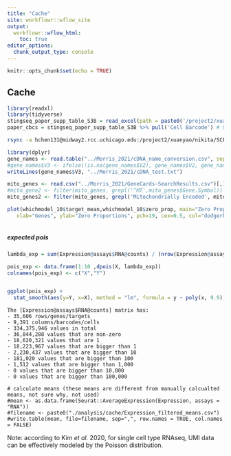 ```yaml
---
title: "Cache"
site: workflowr::wflow_site
output:
  workflowr::wflow_html:
    toc: true
editor_options:
  chunk_output_type: console
---
```


```r
knitr::opts_chunk$set(echo = TRUE)
```

## Cache

```r
library(readxl)
library(tidyverse)
stingseq_paper_supp_table_S3B = read_excel(path = paste0('/project2/xuanyao/nikita/SCEPTRE/data_matrixes/Morris_2021/TableS3.xlsx'), sheet = 2, skip = 2)
paper_cbcs = stingseq_paper_supp_table_S3B %>% pull('Cell Barcode') # 9343
```

```bash
rsync -a hchen131@midway2.rcc.uchicago.edu:/project2/xuanyao/nikita/SCEPTRE/data_matrixes/Morris_2021/ ~/data_matrix
```


```r
library(dplyr)
gene_names <- read.table("../Morris_2021/cDNA_name_conversion.csv", sep=",", na.strings=c(''))
#gene_names$V3 <- ifelse(!is.na(gene_names$V2), gene_names$V2, gene_names$V1)
writeLines(gene_names$V3, "../Morris_2021/cDNA_test.txt")

mito_genes <- read.csv("../Morris_2021/GeneCards-SearchResults.csv")[,1:2]
#mito_gene2 <- filter(mito_genes, grepl('^MT',mito_genes$Gene.Symbol))
mito_genes2 <- filter(mito_genes, grepl('Mitochondrially Encoded', mito_genes$Description))
```

```r
plot(whichmodel_10$target_mean,whichmodel_10$zero_prop, main="Zero Proportions",
   xlab="Genes", ylab="Zero Proportions", pch=19, cex=0.5, col="dodgerblue3")
```



################################################################################

```r

```

##### expected pois
```r
lambda_exp = sum(Expression@assays$RNA@counts) / (nrow(Expression@assays$RNA@counts) * ncol(Expression@assays$RNA@counts))

pois_exp <- data.frame(1:10 ,dpois(X, lambda_exp))
colnames(pois_exp) <- c("X","Y")


ggplot(pois_exp) + 
  stat_smooth(aes(y=Y, x=X), method = "lm", formula = y ~ poly(x, 9.9), se = FALSE)
```



```
The [Expression@assays$RNA@counts] matrix has: 
- 35,606 rows/genes/targets 
- 9,391 columns/barcodes/cells 
- 334,375,946 values in total 
- 36,844,288 values that are non-zero 
- 18,620,321 values that are 1 
- 18,223,967 values that are bigger than 1 
- 2,230,437 values that are bigger than 10 
- 181,020 values that are bigger than 100 
- 1,512 values that are bigger than 1,000 
- 0 values that are bigger than 10,000 
- 0 values that are bigger than 100,000 

```

```
# calculate means (these means are different from manually calcualted means, not sure why, not used)
#mean <- as.data.frame(Seurat::AverageExpression(Expression, assays = "RNA"))
#filename <- paste0("./analysis/cache/Expression_filtered_means.csv")
#write.table(mean, file=filename, sep=",", row.names = TRUE, col.names = FALSE)
```



Note: according to Kim *et al.* 2020, for single cell type RNAseq, UMI data can be effectively modeled by the Poisson distribution.

